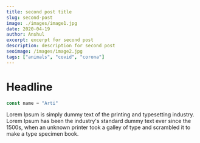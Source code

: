 ```yaml
---
title: second post title
slug: second-post
image: ./images/image1.jpg
date: 2020-04-19
author: Anshul
excerpt: excerpt for second post
description: description for second post
seoimage: /images/image2.jpg
tags: ["animals", "covid", "corona"]
---
```



# Headline

```javascript
const name = "Arti"
```

Lorem Ipsum is simply dummy text of the printing and typesetting industry. Lorem Ipsum has been the industry's standard dummy text ever since the 1500s, when an unknown printer took a galley of type and scrambled it to make a type specimen book.



